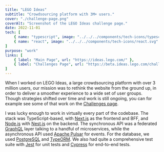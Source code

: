 ```yaml
---
title: "LEGO Ideas"
subtitle: "Crowdsourcing platform with 3M+ users."
cover: "./challenge-page.png"
coverAlt: "Screenshot of the LEGO Ideas challenge page."
date: 2022-11-01
tech: [
	{ name: "typescript", image: "../../../components/tech-icons/typescript.svg" },
	{ name: "react", image: "../../../components/tech-icons/react.svg" },
]
purpose: "work"
links: [
	{ label: "Main Page", url: "https://ideas.lego.com/" },
	{ label: "Challenges Page", url: "https://beta.ideas.lego.com/challenges" }
]
---
```


When I worked on LEGO Ideas, a large crowdsourcing platform with over 3 million users, our mission was to rethink the website from the ground up, in order to deliver a smoother experience to a wide set of user groups. Though strategies shifted over time and work is still ongoing, you can for example see some of that work on the [Challenges page](https://beta.ideas.lego.com/challenges).

I was lucky enough to work in virtually every part of the codebase. The stack was TypeScript-based, with [Next.js](https://nextjs.org/) as the frontend and BFF, and [Node.js](https://nodejs.org/en) with [Nest.js](https://nestjs.com/) on the backend. The synchronous API was a federated [GraphQL](https://graphql.org/) layer talking to a handful of microservices, while the asynchronous API used [Apache Pulsar](https://pulsar.apache.org/) for events. For the database, we used [PostgreSQL](https://www.postgresql.org/) and [TypeORM](https://typeorm.io/). We also had quite a comprehensive test suite with [Jest](https://jestjs.io/) for unit tests and [Cypress](https://www.cypress.io/) for end-to-end tests.

